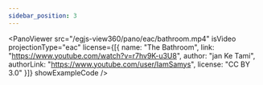 ```yaml
---
sidebar_position: 3
---
```



<PanoViewer
  src="/egjs-view360/pano/eac/youtube.png"
  projectionType="eac"
  showExampleCode />

<PanoViewer
  src="/egjs-view360/pano/eac/bathroom.mp4"
  isVideo
  projectionType="eac"
  license={[{
    name: "The Bathroom",
    link: "https://www.youtube.com/watch?v=r7hv9K-u3U8",
    author: "jan Ke Tami",
    authorLink: "https://www.youtube.com/user/IamSamys",
    license: "CC BY 3.0"
  }]}
  showExampleCode />
